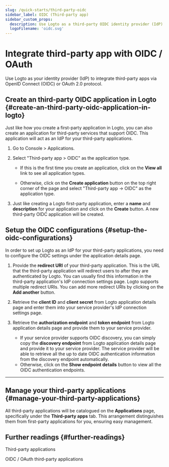 ```yaml
---
slug: /quick-starts/third-party-oidc
sidebar_label: OIDC (Third-party app)
sidebar_custom_props:
  description: Use Logto as a third-party OIDC identity provider (IdP) for your application.
  logoFilename: 'oidc.svg'
---
```



# Integrate third-party app with OIDC / OAuth

Use Logto as your identity provider (IdP) to integrate third-party apps via OpenID Connect (OIDC) or OAuth 2.0 protocol.

## Create an third-party OIDC application in Logto \{#create-an-third-party-oidc-application-in-logto}

Just like how you create a first-party application in Logto, you can also create an application for third-party services that support OIDC. This application will act as an IdP for your third-party applications.

1. Go to <CloudLink to="/applications">Console > Applications</CloudLink>.

2. Select "Third-party app > OIDC" as the application type.

   - If this is the first time you create an application, click on the **View all** link to see all application types.

   - Otherwise, click on the **Create application** button on the top right corner of the page and select "Third-party app -> OIDC" as the application type.

3. Just like creating a Logto first-party application, enter a **name** and **description** for your application and click on the **Create** button. A new third-party OIDC application will be created.

## Setup the OIDC configurations \{#setup-the-oidc-configurations}

In order to set up Logto as an IdP for your third-party applications, you need to configure the OIDC settings under the application details page.

1. Provide the **redirect URI** of your third-party application. This is the URL that the third-party application will redirect users to after they are authenticated by Logto. You can usually find this information in the third-party application's IdP connection settings page. Logto supports multiple redirect URIs. You can add more redirect URIs by clicking on the **Add another** button.

2. Retrieve the **client ID** and **client secret** from Logto application details page and enter them into your service provider's IdP connection settings page.

3. Retrieve the **authorization endpoint** and **token endpoint** from Logto application details page and provide them to your service provider.

   - If your service provider supports OIDC discovery, you can simply copy the **discovery endpoint** from Logto application details page and provide it to your service provider. The service provider will be able to retrieve all the up to date OIDC authentication information from the discovery endpoint automatically.
   - Otherwise, click on the **Show endpoint details** button to view all the OIDC authentication endpoints.

---

<QuickStartsReference />

## Manage your third-party applications \{#manage-your-third-party-applications}

All third-party applications will be catalogued on the **Applications** page, specifically under the **Third-party apps** tab. This arrangement distinguishes them from first-party applications for you, ensuring easy management.

## Further readings \{#further-readings}

<Url href="/integrate-logto/third-party-applications">Third-party applications</Url>

<Url href="/integrate-logto/third-party-applications/oidc-oauth-third-party-applications">
  OIDC / OAuth third-party applications
</Url>
